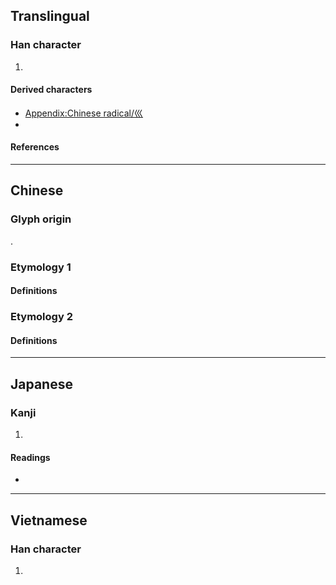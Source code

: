 {{also|川|巜|«|𡿦}}
{{character info}}
{{character info|⼮}}
==Translingual==
{{stroke order|type=animate}}

===Han character===
{{Han char|rn=47|rad=巛|as=00|sn=3|four=|canj=VVV,XVVV|ids=⿲𡿨𡿨𡿨}}

# {{mul-kangxi radical-def}}

====Derived characters====
* [[Appendix:Chinese radical/巛]]
* {{l|mul|[[廵]], [[巡]], [[𤰝]], [[𨊩]], [[𥻘]], [[𠚴]], [[𫰊]], [[㜽]], [[𫹱]], [[𪱵]], [[𣧄]], [[𣬡]], [[𣲂]], [[災]], [[甾]], [[𠚋]], [[𧥥]], [[𧴲]], [[邕]], [[𩠐]], [[𩚓]], [[𥜿]], [[𩾣]], [[𠮰]], [[𥄉]], [[𨳖]], [[坙]], [[舝]]}}

====References====
{{Han ref|kx=0323.180|dkj=08669|dj=0624.030|hdz=21097.080|uh=5DDB}}

----

==Chinese==

===Glyph origin===
{{Han etym}}
{{liushu|p}}.

===Etymology 1===
====Definitions====
{{zh-see|川|v}}

===Etymology 2===
====Definitions====
{{zh-see|鬊|a}}

----

==Japanese==

===Kanji===
{{ja-kanji|grade=|rs=巛00}}

# {{rfdef|ja|sort=巛00}}

====Readings====
* {{ja-readings|on=せん|kun=かわ}}

----

==Vietnamese==

===Han character===
{{vi-readings|reading=xuyên, sào|rs=巛00}}

# {{rfdef|vi|sort=巛00}}

[[Category:CJKV radicals| ]]